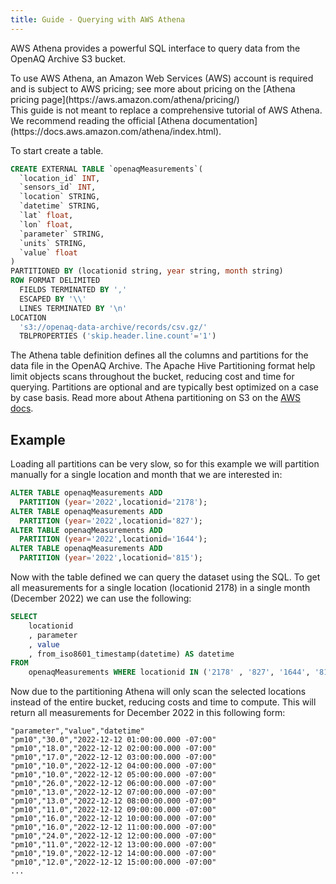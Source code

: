 ```yaml
---
title: Guide - Querying with AWS Athena
---
```




AWS Athena provides a powerful SQL interface to query data from the OpenAQ
Archive S3 bucket.

<Aside type="caution">
  To use AWS Athena, an Amazon Web Services (AWS) account is required and is
  subject to AWS pricing; see more about pricing on the [Athena pricing
  page](https://aws.amazon.com/athena/pricing/)
</Aside>

<Aside type="note">
  This guide is not meant to replace a comprehensive tutorial of AWS Athena. We
  recommend reading the official [Athena
  documentation](https://docs.aws.amazon.com/athena/index.html).
</Aside>

To start create a table.

```sql
CREATE EXTERNAL TABLE `openaqMeasurements`(
  `location_id` INT,
  `sensors_id` INT,
  `location` STRING,
  `datetime` STRING,
  `lat` float,
  `lon` float,
  `parameter` STRING,
  `units` STRING,
  `value` float
)
PARTITIONED BY (locationid string, year string, month string)
ROW FORMAT DELIMITED
  FIELDS TERMINATED BY ','
  ESCAPED BY '\\'
  LINES TERMINATED BY '\n'
LOCATION
  's3://openaq-data-archive/records/csv.gz/'
  TBLPROPERTIES ('skip.header.line.count'='1')
```

The Athena table definition defines all the columns and partitions for the data
file in the OpenAQ Archive. The Apache Hive Partitioning format help limit
objects scans throughout the bucket, reducing cost and time for querying.
Partitions are optional and are typically best optimized on a case by case
basis. Read more about Athena partitioning on S3 on the
[AWS docs](https://docs.aws.amazon.com/athena/latest/ug/partitions.html).

## Example

Loading all partitions can be very slow, so for this example we will partition
manually for a single location and month that we are interested in:

```sql
ALTER TABLE openaqMeasurements ADD
  PARTITION (year='2022',locationid='2178');
ALTER TABLE openaqMeasurements ADD
  PARTITION (year='2022',locationid='827');
ALTER TABLE openaqMeasurements ADD
  PARTITION (year='2022',locationid='1644');
ALTER TABLE openaqMeasurements ADD
  PARTITION (year='2022',locationid='815');
```

Now with the table defined we can query the dataset using the SQL. To get all
measurements for a single location (locationid 2178) in a single month
(December 2022) we can use the following:

```sql
SELECT
    locationid
    , parameter
    , value
    , from_iso8601_timestamp(datetime) AS datetime
FROM
    openaqMeasurements WHERE locationid IN ('2178' , '827', '1644', '815') AND year='2022'
```

Now due to the partitioning Athena will only scan the selected locations instead
of the entire bucket, reducing costs and time to compute. This will return all
measurements for December 2022 in this following form:

```csv
"parameter","value","datetime"
"pm10","30.0","2022-12-12 01:00:00.000 -07:00"
"pm10","18.0","2022-12-12 02:00:00.000 -07:00"
"pm10","17.0","2022-12-12 03:00:00.000 -07:00"
"pm10","10.0","2022-12-12 04:00:00.000 -07:00"
"pm10","10.0","2022-12-12 05:00:00.000 -07:00"
"pm10","26.0","2022-12-12 06:00:00.000 -07:00"
"pm10","13.0","2022-12-12 07:00:00.000 -07:00"
"pm10","13.0","2022-12-12 08:00:00.000 -07:00"
"pm10","11.0","2022-12-12 09:00:00.000 -07:00"
"pm10","16.0","2022-12-12 10:00:00.000 -07:00"
"pm10","16.0","2022-12-12 11:00:00.000 -07:00"
"pm10","24.0","2022-12-12 12:00:00.000 -07:00"
"pm10","11.0","2022-12-12 13:00:00.000 -07:00"
"pm10","19.0","2022-12-12 14:00:00.000 -07:00"
"pm10","12.0","2022-12-12 15:00:00.000 -07:00"
...
```

<FeedbackForm />